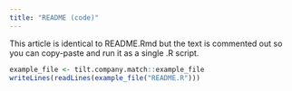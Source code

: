 ```yaml
---
title: "README (code)"
---
```


This article is identical to README.Rmd but the text is commented out so you can
copy-paste and run it as a single .R script.

```r
example_file <- tilt.company.match::example_file
writeLines(readLines(example_file("README.R")))
```
